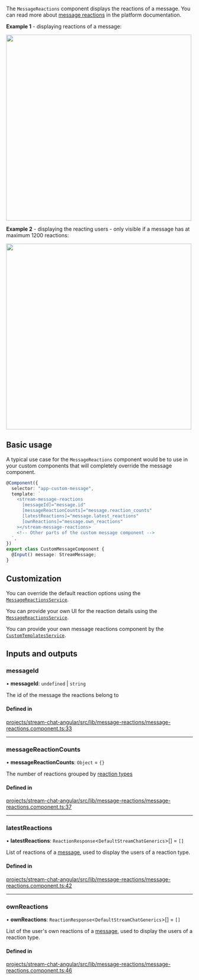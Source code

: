 
The `MessageReactions` component displays the reactions of a message. You can read more about [message reactions](https://getstream.io/chat/docs/javascript/send_reaction/?language=javascript) in the platform documentation.

**Example 1** - displaying reactions of a message:

<img src={MessageReactionsScreenshot} width="500" />

**Example 2** - displaying the reacting users - only visible if a message has at maximum 1200 reactions:

<img src={MessageReactionsDetailsScreenshot} width="500" />

## Basic usage

A typical use case for the `MessageReactions` component would be to use in your custom components that will completely override the message component.

```typescript
@Component({
  selector: "app-custom-message",
  template: `
    <stream-message-reactions
      [messageId]="message.id"
      [messageReactionCounts]="message.reaction_counts"
      [latestReactions]="message.latest_reactions"
      [ownReactions]="message.own_reactions"
    ></stream-message-reactions>
    <!-- Other parts of the custom message component -->
  `,
})
export class CustomMessageComponent {
  @Input() message: StreamMessage;
}
```

## Customization

You can override the default reaction options using the [`MessageReactionsService`](../services/MessageReactionsService.mdx).

You can provide your own UI for the reaction details using the [`MessageReactionsService`](../services/MessageReactionsService.mdx).

You can provide your own message reactions component by the [`CustomTemplatesService`](../services/CustomTemplatesService.mdx).

[//]: # "Start of generated content"
## Inputs and outputs 


### messageId

• **messageId**: `undefined` \| `string`

The id of the message the reactions belong to

#### Defined in

[projects/stream-chat-angular/src/lib/message-reactions/message-reactions.component.ts:33](https://github.com/GetStream/stream-chat-angular/blob/95733f82389a3e3387a79108807e3af47dc1d79c/projects/stream-chat-angular/src/lib/message-reactions/message-reactions.component.ts#L33)

___

### messageReactionCounts

• **messageReactionCounts**: `Object` = `{}`

The number of reactions grouped by [reaction types](https://github.com/GetStream/stream-chat-angular/tree/master/projects/stream-chat-angular/src/lib/message-reactions/message-reactions.component.ts)

#### Defined in

[projects/stream-chat-angular/src/lib/message-reactions/message-reactions.component.ts:37](https://github.com/GetStream/stream-chat-angular/blob/95733f82389a3e3387a79108807e3af47dc1d79c/projects/stream-chat-angular/src/lib/message-reactions/message-reactions.component.ts#L37)

___

### latestReactions

• **latestReactions**: `ReactionResponse`\<`DefaultStreamChatGenerics`\>[] = `[]`

List of reactions of a [message](../types/stream-message.mdx), used to display the users of a reaction type.

#### Defined in

[projects/stream-chat-angular/src/lib/message-reactions/message-reactions.component.ts:42](https://github.com/GetStream/stream-chat-angular/blob/95733f82389a3e3387a79108807e3af47dc1d79c/projects/stream-chat-angular/src/lib/message-reactions/message-reactions.component.ts#L42)

___

### ownReactions

• **ownReactions**: `ReactionResponse`\<`DefaultStreamChatGenerics`\>[] = `[]`

List of the user's own reactions of a [message](../types/stream-message.mdx), used to display the users of a reaction type.

#### Defined in

[projects/stream-chat-angular/src/lib/message-reactions/message-reactions.component.ts:46](https://github.com/GetStream/stream-chat-angular/blob/95733f82389a3e3387a79108807e3af47dc1d79c/projects/stream-chat-angular/src/lib/message-reactions/message-reactions.component.ts#L46)

[//]: # "End of generated content"
